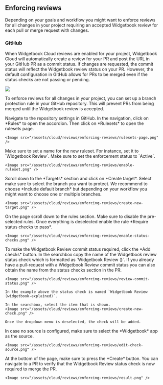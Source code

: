 ## Enforcing reviews

Depending on your goals and workflow you might want to enforce reviews for all changes in your project requiring an accepted Widgetbook review for each pull or merge request with changes.

### GitHub

When Widgetbook Cloud reviews are enabled for your project, Widgetbook Cloud will automatically create a review for your PR and post the URL in your GitHub PR as a commit status. 
If changes are requested, the commit status will reflect the Widgetbook review status on your PR.
However, the default configuration in GitHub allows for PRs to be merged even if the status checks are not passing or pending.

<Image 
  caption="Example of a pending review not blocking the merge of the PR." 
  src="/assets/cloud/reviews/enforcing-reviews/unblocked-review.png" 
/>

To enforce reviews for all changes in your project, you can set up a branch protection rule in your GitHub repository. 
This will prevent PRs from being merged until the Widgetbook review is accepted.

<Steps>
  <Step title="Open the rulesets settings page">
    Navigate to the repository settings in GitHub.
    In the navigation, click on *Rules* to open the accordion. 
    Then click on *Rulesets* to open the rulesets page.

    <Image src="/assets/cloud/reviews/enforcing-reviews/rulesets-page.png" />
  </Step>
  <Step title="Set name">
    Make sure to set a name for the new ruleset. 
    For instance, set it to `Widgetbook Review`.
  </Step>
  <Step title="Activate rulet">
    Make sure to set the enforcement status to `Active`.

    <Image src="/assets/cloud/reviews/enforcing-reviews/enable-ruleset.png" />
  </Step>
  <Step title="Create new target">
    Scroll down to the *Targets* section and click on *Create target*.
    Select make sure to select the branch you want to protect.
    We recommend to choose *Include default branch* but depending on your workflow you might want to choose one or multiple branches.

    <Image src="/assets/cloud/reviews/enforcing-reviews/create-new-target.png" />
  </Step>
  <Step title="Require status checks to pass">
    On the page scroll down to the rules section.
    Make sure to disable the pre-selected rules. 
    Once everything is deselected enable the rule *Require status checks to pass*. 

    <Image src="/assets/cloud/reviews/enforcing-reviews/enable-status-checks.png" />
  </Step>
    <Step title="Add Widgetbook status check">
    To make the Widgetbook Review commit status required, click the *Add checks* button.
    In the searchbox copy the name of the Widgetbook review status check which is formatted as `Widgetbook Review (<widgetbook-project-name>)`.
    If you already have a pull-request with a Widgetbook Review commit status you can also obtain the name from the status checks section in the PR.

    <Image src="/assets/cloud/reviews/enforcing-reviews/review-commit-status.png" />

    In the example above the status check is named `Widgetbook Review (widgetbook-explained)`.

    In the searchbox, select the item that is shown.
    <Image src="/assets/cloud/reviews/enforcing-reviews/create-new-check.png" />

    Once the dropdown menu is deselected, the check will be added.
  </Step>
  <Step title="Add a check source">
    In case no source is configured, make sure to select the *Widgetbook* app as the source.

    <Image src="/assets/cloud/reviews/enforcing-reviews/edit-check-source.png" />
  </Step>
  <Step title="Create the branch ruleset">
    At the bottom of the page, make sure to press the *Create* button. 
  </Step>
  <Step title="Verify ruleset">
    You can navigate to a PR to verify that the Widgetbook Review status check is now required to merge the PR.

    <Image src="/assets/cloud/reviews/enforcing-reviews/result.png" />
  </Step>
</Steps>